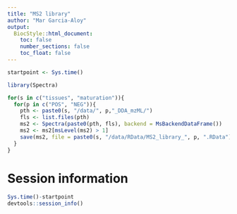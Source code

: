 ```yaml
---
title: "MS2 library"
author: "Mar Garcia-Aloy"
output: 
  BiocStyle::html_document:
    toc: false
    number_sections: false
    toc_float: false
---
```


```r
startpoint <- Sys.time()
```

```r
library(Spectra)
```

```r
for(s in c("tissues", "maturation")){
  for(p in c("POS", "NEG")){
    pth <- paste0(s, "/data/", p,"_DDA_mzML/")
    fls <- list.files(pth)
    ms2 <- Spectra(paste0(pth, fls), backend = MsBackendDataFrame())
    ms2 <- ms2[msLevel(ms2) > 1]
    save(ms2, file = paste0(s, "/data/RData/MS2_library_", p, ".RData"))
  }
}
```

# Session information

```r
Sys.time()-startpoint
devtools::session_info()
```